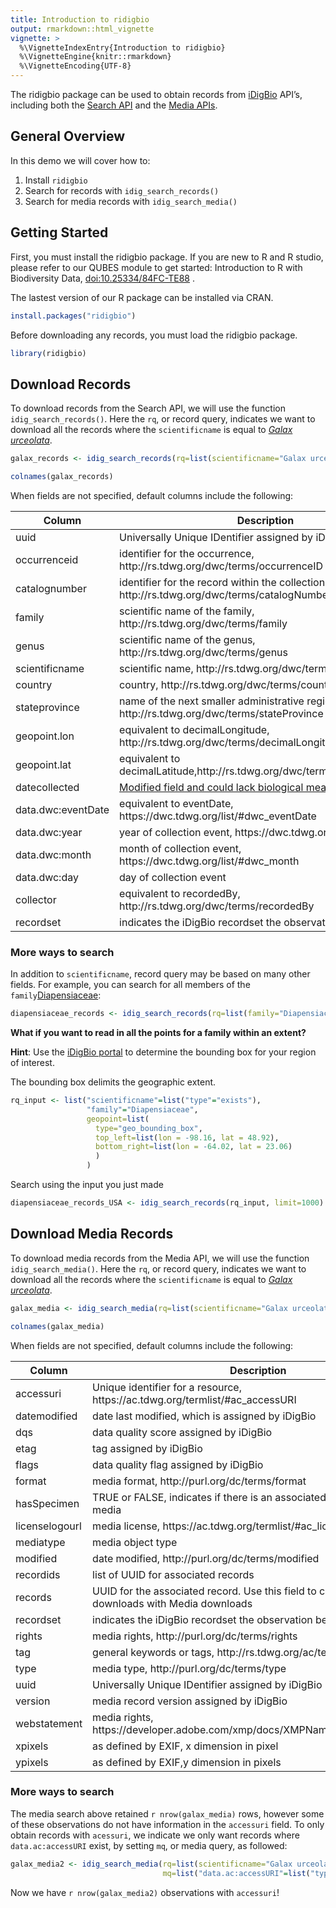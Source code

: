 ```yaml
---
title: Introduction to ridigbio
output: rmarkdown::html_vignette
vignette: >
  %\VignetteIndexEntry{Introduction to ridigbio}
  %\VignetteEngine{knitr::rmarkdown}
  %\VignetteEncoding{UTF-8}
---
```


The ridigbio package can be used to obtain records from [iDigBio](https://www.idigbio.org/) API's, including both the [Search API](https://github.com/idigbio/idigbio-search-api/wiki) and the [Media APIs](https://www.idigbio.org/wiki/index.php/IDigBio_API#Record_.26_Media_APIs). 

## General Overview   

In this demo we will cover how to:

1. Install `ridigbio`
2. Search for records with  `idig_search_records()`
3. Search for media records with `idig_search_media()`

## Getting Started

First, you must install the ridigbio package. If you are new to R and R studio, please refer to our QUBES module to get started: Introduction to R with Biodiversity Data, [doi:10.25334/84FC-TE88](htpps://www.doi.org/10.25334/84FC-TE88) .

The lastest version of our R package can be installed via CRAN. 
```r
install.packages("ridigbio")
```

Before downloading any records, you must load the ridigbio package.

```r
library(ridigbio) 
```

## Download Records
To download records from the Search API, we will use the function `idig_search_records()`. 
Here the `rq`, or record query, indicates we want to download all the records where the `scientificname` is equal to [<i>Galax urceolata</i>](https://en.wikipedia.org/wiki/Galax). 

```r
galax_records <- idig_search_records(rq=list(scientificname="Galax urceolata"))
```

```r
colnames(galax_records)
```

When fields are not specified, default columns include the following:   

| Column | Description |
| ----------- | ----------- |
| uuid | Universally Unique IDentifier assigned by iDigBio  |
| occurrenceid |identifier for the occurrence, 	http://rs.tdwg.org/dwc/terms/occurrenceID| 
| catalognumber |identifier for the record within the collection, http://rs.tdwg.org/dwc/terms/catalogNumber|
| family | scientific name of the family, http://rs.tdwg.org/dwc/terms/family|
| genus | scientific name of the genus, http://rs.tdwg.org/dwc/terms/genus |
| scientificname | scientific name, http://rs.tdwg.org/dwc/terms/scientificName |
| country | country, 	http://rs.tdwg.org/dwc/terms/country |
| stateprovince |name of the next smaller administrative region than country, http://rs.tdwg.org/dwc/terms/stateProvince|
| geopoint.lon | equivalent to decimalLongitude, 	http://rs.tdwg.org/dwc/terms/decimalLongitude|
| geopoint.lat | equivalent to decimalLatitude,http://rs.tdwg.org/dwc/terms/decimalLatitude |
| datecollected | [Modified field and could lack biological meaning](https://github.com/iDigBio/idb-backend/issues/229) |
| data.dwc:eventDate | equivalent to eventDate, https://dwc.tdwg.org/list/#dwc_eventDate |
| data.dwc:year | year of collection event, https://dwc.tdwg.org/list/#dwc_year |
| data.dwc:month | month of collection event, https://dwc.tdwg.org/list/#dwc_month |
| data.dwc:day | day of collection event | (https://dwc.tdwg.org/list/#dwc_day |
| collector | equivalent to recordedBy,	http://rs.tdwg.org/dwc/terms/recordedBy |
| recordset | indicates the iDigBio recordset the observation belongs too! |


### More ways to search

In addition to `scientificname`, record query may be based on many other fields. For example, you can search for all members of the `family`[Diapensiaceae](https://en.wikipedia.org/wiki/Diapensiaceae): 

```r
diapensiaceae_records <- idig_search_records(rq=list(family="Diapensiaceae"), limit=1000)
```


**What if you want to read in all the points for a family within an extent?**

**Hint**: Use the [iDigBio portal](https://www.idigbio.org/portal/search) to determine the bounding box for your region of interest.       

The bounding box delimits the geographic extent. 

```r
rq_input <- list("scientificname"=list("type"="exists"),
                 "family"="Diapensiaceae", 
                 geopoint=list(
                   type="geo_bounding_box",
                   top_left=list(lon = -98.16, lat = 48.92),
                   bottom_right=list(lon = -64.02, lat = 23.06)
                   )
                 )
```

Search using the input you just made

```r
diapensiaceae_records_USA <- idig_search_records(rq_input, limit=1000)
```


## Download Media Records
To download media records from the Media API, we will use the function `idig_search_media()`. 
Here the `rq`, or record query, indicates we want to download all the records where the `scientificname` is equal to [<i>Galax urceolata</i>](https://en.wikipedia.org/wiki/Galax). 

```r
galax_media <- idig_search_media(rq=list(scientificname="Galax urceolata"))
```

```r
colnames(galax_media)
```

When fields are not specified, default columns include the following:   

| Column | Description |
| ----------- | ----------- |
| accessuri | Unique identifier for a resource, https://ac.tdwg.org/termlist/#ac_accessURI  |
| datemodified | date last modified, which is assigned by iDigBio | 
| dqs | data quality score assigned by iDigBio |
| etag | tag assigned by iDigBio |
| flags | data quality flag assigned by iDigBio |
| format | media format, http://purl.org/dc/terms/format |
| hasSpecimen | TRUE or FALSE, indicates if there is an associated record for this media |
| licenselogourl  | media license, https://ac.tdwg.org/termlist/#ac_licenseLogoURL) |
| mediatype  | media object type |
| modified | date modified, http://purl.org/dc/terms/modified  |
| recordids | list of UUID for associated records |
|  records  | UUID for the associated record. Use this field to connect Record downloads with Media downloads |
|  recordset  | indicates the iDigBio recordset the observation belongs too! |
| rights | media rights, http://purl.org/dc/terms/rights  |
| tag  | general keywords or tags, http://rs.tdwg.org/ac/terms/tag  |
| type | media type, http://purl.org/dc/terms/type |
|  uuid | Universally Unique IDentifier assigned by iDigBio  |
| version  | media record version assigned by iDigBio |
| webstatement  | media rights, https://developer.adobe.com/xmp/docs/XMPNamespaces/xmpRights/ | 
| xpixels |  as defined by EXIF, x dimension in pixel |
| ypixels | as defined by EXIF,y dimension in pixels  |
 

### More ways to search 

The media search above retained `r nrow(galax_media)` rows, however some of these observations do not have information in the `accessuri` field. To only obtain records with `acessuri`, we indicate we only want records where `data.ac:accessURI` exist, by setting `mq`, or media query, as followed:
```r
galax_media2 <- idig_search_media(rq=list(scientificname="Galax urceolata"),
                                  mq=list("data.ac:accessURI"=list("type"="exists")))
```

Now we have  `r nrow(galax_media2)` observations with `accessuri`!